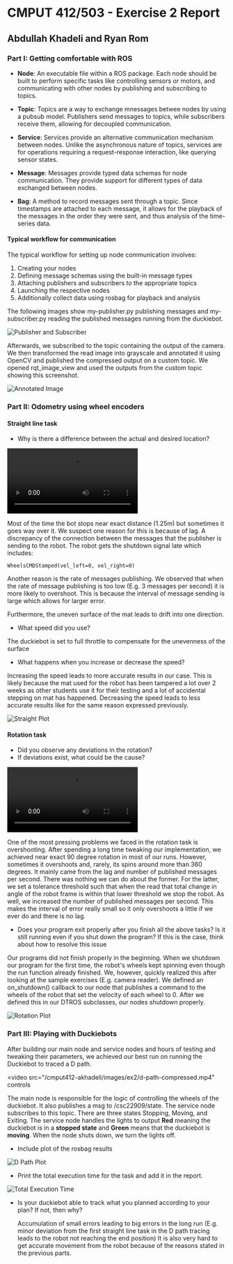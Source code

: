 # CMPUT 412/503 - Exercise 2 Report

## Abdullah Khadeli and Ryan Rom

### Part I: Getting comfortable with ROS

- **Node**: An executable file within a ROS package. Each node should be built to perform specific tasks like controlling sensors or motors, and communicating with other nodes by publishing and subscribing to topics.

- **Topic**: Topics are a way to exchange mnessages betwee nodes by using a pubsub model. Publishers send messages to topics, while subscribers receive them, allowing for decoupled communication.

- **Service**: Services provide an alternative communication mechanism between nodes. Unlike the asynchronous nature of topics, services are for operations requiring a request-response interaction, like querying sensor states.

- **Message**: Messages provide typed data schemas for node communication. They provide support for different types of data exchanged between nodes.

- **Bag**: A method to record messages sent through a topic. Since timestamps are attached to each message, it allows for the playback of the messages in the order they were sent, and thus analysis of the time-series data.

#### Typical workflow for communication

The typical workflow for setting up node communication involves:

1. Creating your nodes
2. Defining message schemas using the built-in message types
3. Attaching publishers and subscribers to the appropriate topics
4. Launching the respective nodes
5. Additionally collect data using rosbag for playback and analysis

The following images show my-publisher.py publishing messages and my-subscriber.py reading the published messages running from the duckiebot.

![Publisher and Subscriber](/cmput412-akhadeli/images/ex2/pub-sub-simple.png)

Afterwards, we subscribed to the topic containing the output of the camera. 
We then transformed the read image into grayscale and annotated it using OpenCV and published the compressed output on a custom topic.
We opened rqt_image_view and used the outputs from the custom topic showing this screenshot.

![Annotated Image](/cmput412-akhadeli/images/ex2/annotated-image.png)

### Part II: Odometry using wheel encoders

#### Straight line task

- Why is there a difference between the actual and desired location?

<video src="/cmput412-akhadeli/images/ex2/straight.mp4" controls></video>

Most of the time the bot stops near exact distance (1.25m) but sometimes it goes way over it.
We suspect one reason for this is because of lag.
A discrepancy of the connection between the messages that the publisher is sending to the robot.
The robot gets the shutdown signal late which includes:

```
WheelsCMDStamped(vel_left=0, vel_right=0)
```

Another reason is the rate of messages publishing.
We observed that when the rate of message publishing is too low (E.g. 3 messages per second) it is more likely to overshoot.
This is because the interval of message sending is large which allows for larger error.

Furthermore, the uneven surface of the mat leads to drift into one direction.

- What speed did you use?

The duckiebot is set to full throttle to compensate for the unevenness of the surface

- What happens when you increase or decrease the speed?

Increasing the speed leads to more accurate results in our case.
This is likely because the mat used for the robot has been tampered a lot over 2 weeks as other students use it for their testing and a lot of accidental stepping on mat has happened.
Decreasing the speed leads to less accurate results like for the same reason expressed previously.

![Straight Plot](/cmput412-akhadeli/images/ex2/straight_plot.png)

#### Rotation task

- Did you observe any deviations in the rotation?
- If deviations exist, what could be the cause?

<video src="/cmput412-akhadeli/images/ex2/rotation.mp4" controls></video>

One of the most pressing problems we faced in the rotation task is overshooting.
After spending a long time tweaking our implementation, we achieved near exact 90 degree rotation in most of our runs.
However, sometimes it overshoots and, rarely, its spins around more than 360 degrees.
It mainly came from the lag and number of published messages per second.
There was nothing we can do about the former. For the latter, we set a tolerance threshold such that when the read that total change in angle of the robot frame is within that lower threshold we stop the robot.
As well, we increased the number of published messages per second. This makes the interval of error really small so it only overshoots a little if we ever do and there is no lag.

- Does your program exit properly after you finish all the above tasks? Is it still running
  even if you shut down the program? If this is the case, think about how to resolve this
  issue

Our programs did not finish properly in the beginning.
When we shutdown our program for the first time, the robot's wheels kept spinning even though the run function already finished.
We, however, quickly realized this after looking at the sample exercises (E.g. camera reader).
We defined an on_shutdown() callback to our node that publishes a command to the wheels of the robot that set the velocity of each wheel to 0.
After we defined this in our DTROS subclasses, our nodes shutdown properly.

![Rotation Plot](/cmput412-akhadeli/images/ex2/rotation_plot.png)

### Part III: Playing with Duckiebots
After building our main node and service nodes and hours of testing and tweaking their parameters, we achieved our best run on running the Duckiebot to traced a D path.

<video
  src="/cmput412-akhadeli/images/ex2/d-path-compressed.mp4"
  controls
></video>

The main node is responsible for the logic of controlling the wheels of the duckiebot. 
It also publishes a msg to /csc22909/state. The service node subscribes to this topic.
There are three states Stopping, Moving, and Exiting. The service node handles the lights to output **Red** meaning the duckiebot is in a **stopped state** and **Green** means that the duckiebot is **moving**.
When the node shuts down, we turn the lights off.

- Include plot of the rosbag results

![D Path Plot](/cmput412-akhadeli/images/ex2/D_plot.png)

- Print the total execution time for the task and add it in the report.

![Total Execution Time](/cmput412-akhadeli/images/ex2/exec-time.png)

- Is your duckiebot able to track what you planned according to your plan? If not,
  then why?

  Accumulation of small errors leading to big errors in the long run (E.g. minor deviation from the first straight line task in the D path tracing leads to the robot not reaching the end position)
  It is also very hard to get accurate movement from the robot because of the reasons stated in the previous parts.
